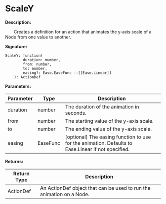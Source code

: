 # ScaleY

**Description:**

&emsp;&emsp;Creates a definition for an action that animates the y-axis scale of a Node from one value to another.

**Signature:**
```tl
ScaleY: function(
		duration: number,
		from: number,
		to: number,
		easing?: Ease.EaseFunc --[[Ease.Linear]]
	): ActionDef
```

**Parameters:**

| Parameter | Type | Description |
| --- | --- | --- |
| duration | number | The duration of the animation in seconds. |
| from | number | The starting value of the y-axis scale. |
| to | number | The ending value of the y-axis scale. |
| easing | EaseFunc | [optional] The easing function to use for the animation. Defaults to Ease.Linear if not specified. |

**Returns:**

| Return Type | Description |
| --- | --- |
| ActionDef | An ActionDef object that can be used to run the animation on a Node. |